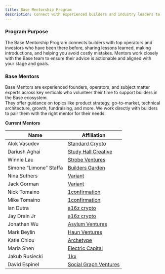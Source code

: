 ```yaml
---
title: Base Mentorship Program
description: Connect with experienced builders and industry leaders to accelerate your journey on Base
---
```


### Program Purpose

The Base Mentorship Program connects builders with top operators and investors who have been there before, sharing lessons learned, making introductions, and helping you avoid costly mistakes. Mentors work closely with the Base team to ensure their advice is actionable and aligned with your stage and goals.

### Base Mentors

Base Mentors are experienced founders, operators, and subject matter experts across key verticals who volunteer their time to support builders in the Base ecosystem.  
They offer guidance on topics like product strategy, go-to-market, technical architecture, growth, fundraising, and more. We work directly with builders to pair them with the right mentor for their needs.

**Current Mentors**

| Name  | Affiliation |
| ----- | ----- |
| Alok Vasudev | [Standard Crypto](https://www.standardcrypto.vc/) |
| Dariush Aghai | [Study Hall Creative](%20https://studyhall.design/about) |
| Winnie Lau  | [Strobe Ventures](https://www.strobe.fund/team/winnie-lau) |
| Simone “Limone” Staffa  | [Builders Garden](https://www.builders.garden/#mission) |
| Nina Suthers  | [Variant](https://variant.fund/people/nina-suthers-2/) |
| Jack Gorman  | [Variant](https://variant.fund/people/jack-gorman/) |
| Nick Tomaino | [1confirmation](https://www.1confirmation.com/about) |
| Mike Tomaino  | [1confirmation](https://www.1confirmation.com/about) |
| Ian Dutra  | [a16z crypto](https://a16zcrypto.com/team/ian-dutra/) |
| Jay Drain Jr  | [a16z crypto](https://a16zcrypto.com/team/jay-drain/) |
| Jonathan Wu | [Asylum Ventures](https://www.asylum.vc/) |
| Mark Beylin  | [Haun Ventures](https://www.haun.co/team/mark-beylin) |
| Katie Chiou  | [Archetype](https://www.archetype.fund/team) |
| Maria Shen  | [Electric Capital](https://www.electriccapital.com/team/maria-shen-c) |
| Jakub Rusiecki  | [1kx](https://1kx.network/team/jakub-rusiecki) |
| David Espinel  | [Social Graph Ventures](https://www.socialgraph.vc/team) |
